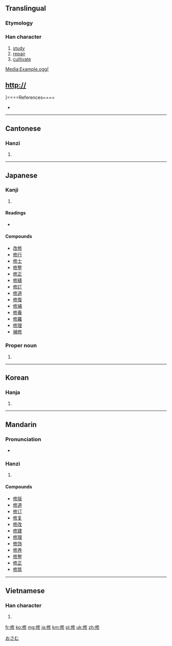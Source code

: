 ==Translingual==
{{stroke order|strokes=9}}

===Etymology===
{{Han compound|攸|彡|ls=psc}}

===Han character===
{{Han char|rn=9|rad=人|as=07|asj=08|sn=9|snj=10|four=2822<sub>2</sub>|canj=人中竹竹 (OLHH), 人中人竹 (OLOH)|ids=⿸[[攸]][[彡]]}}

# [[study]]
# [[repair]]
# [[cultivate]]

[[Media:Example.ogg]][
== http:// ==
]====References====
* {{Han ref|kx=0106.050|dkj=00721|dj=0225.130|hdz=10159.020|uh=4FEE|ud=20462|bh=ADD7|bd=44503}}

----

==Cantonese==

===Hanzi===
{{yue-hanzi|jyut=sau1|y=sau1}}

# {{defn|lang=yue|sort=人07}}

----

==Japanese==

===Kanji===
{{ja-kanji|grade=5|rs=人08}}

# {{defn|lang=ja|sort=人08}}

====Readings====
* {{ja-readings|goon=[[しゅ]] (shu), [[す]] (su)|kanon=[[しゅう]] (shū), from [[しう]]|kun=[[おさめる]] (osameru)|nanori=[[のぶ]] (nobu)}}

====Compounds====
* [[改修]]
* [[修行]]
* [[修士]]
* [[修整]]
* [[修正]]
* [[修繕]]
* [[修訂]]
* [[修道]]
* [[修復]]
* [[修補]]
* [[修養]]
* [[修羅]]
* [[修理]]
* [[補修]]

===Proper noun===
{{ja-pos|k|proper|hira=おさむ|rom=Osamu}}

# {{given name|male|lang=ja}}

[[Category:Japanese male given names|おさむ]]

----

==Korean==

===Hanja===
{{ko-hanja|hangeul=수|rv=su|mr=su}}

# {{defn|lang=ko|sort=人07}}

----

==Mandarin==

===Pronunciation===
* {{audio|Zh-xiu.ogg|Audio}}

===Hanzi===
{{cmn-hanzi|pin=[[xiū]] ([[xiu1]])|wg=hsiu<sup>1</sup>}}

# {{defn|lang=cmn|sort=人07}}

====Compounds====
* [[修版]]
* [[修道]]
* [[修订]]
* [[修复]]
* [[修改]]
* [[修建]]
* [[修理]]
* [[修饰]]
* [[修养]]
* [[修整]]
* [[修正]]
* [[修筑]]

----

==Vietnamese==

===Han character===
{{vi-hantu|[[tu]]|rs=人07}}

# {{defn|lang=vi|sort=人07}}

[[fr:修]]
[[ko:修]]
[[mg:修]]
[[ja:修]]
[[km:修]]
[[pl:修]]
[[uk:修]]
[[zh:修]]